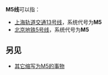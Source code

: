 {{线路名消歧义}}
'''M5线'''可以指：
* [[上海轨道交通13号线|上海轨道交通13号线]]，系统代号为'''M5'''
* [[北京地铁5号线|北京地铁5号线]]，系统代号为'''M5'''

==另见==

* [[M5|其它缩写为M5的事物]]
{{disambig|cat=三字路线名消歧义}}